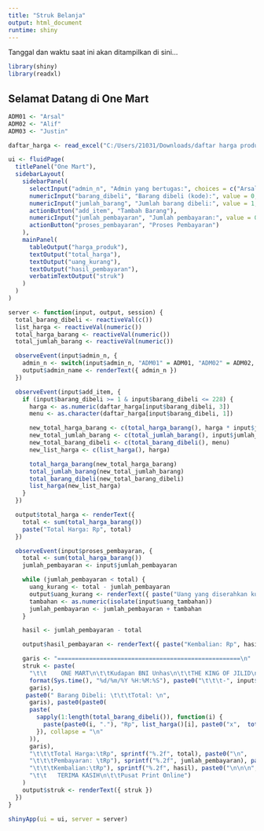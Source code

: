 ---
title: "Struk Belanja"
output: html_document
runtime: shiny
---
<p id="datetime">Tanggal dan waktu saat ini akan ditampilkan di sini...</p>

<script>
function updateDateTime() {
  var now = new Date();

  // Format tanggal
  var day = now.getDate().toString().padStart(2, '0');
  var month = (now.getMonth() + 1).toString().padStart(2, '0'); // Januari = 0
  var year = now.getFullYear();

  // Format waktu
  var hours = now.getHours().toString().padStart(2, '0');
  var minutes = now.getMinutes().toString().padStart(2, '0');
  var seconds = now.getSeconds().toString().padStart(2, '0');

  var dateString = day + '/' + month + '/' + year;
  var timeString = hours + ':' + minutes + ':' + seconds;

  // Gabungkan tanggal dan waktu
  var dateTimeString = dateString + ' ' + timeString;

  document.getElementById('datetime').innerHTML = dateTimeString;
}

// Update the date and time every second
setInterval(updateDateTime, 1000);

// Initialize the date and time when the page loads
updateDateTime();
</script>

```{r setup, include=FALSE}
library(shiny)
library(readxl)
```

## Selamat Datang di One Mart

```{r, echo=FALSE}
ADM01 <- "Arsal"
ADM02 <- "Alif"
ADM03 <- "Justin"

daftar_harga <- read_excel("C:/Users/21031/Downloads/daftar harga produk mini market.xlsx")

ui <- fluidPage(
  titlePanel("One Mart"),
  sidebarLayout(
    sidebarPanel(
      selectInput("admin_n", "Admin yang bertugas:", choices = c("Arsal", "Alif", "Justin")),
      numericInput("barang_dibeli", "Barang dibeli (kode):", value = 0, min = 1, max = 228),
      numericInput("jumlah_barang", "Jumlah barang dibeli:", value = 1, min = 1),
      actionButton("add_item", "Tambah Barang"),
      numericInput("jumlah_pembayaran", "Jumlah pembayaran:", value = 0, min = 0),
      actionButton("proses_pembayaran", "Proses Pembayaran")
    ),
    mainPanel(
      tableOutput("harga_produk"),
      textOutput("total_harga"),
      textOutput("uang_kurang"),
      textOutput("hasil_pembayaran"),
      verbatimTextOutput("struk")
    )
  )
)

server <- function(input, output, session) {
  total_barang_dibeli <- reactiveVal(c())
  list_harga <- reactiveVal(numeric())
  total_harga_barang <- reactiveVal(numeric())
  total_jumlah_barang <- reactiveVal(numeric())

  observeEvent(input$admin_n, {
    admin_n <- switch(input$admin_n, "ADM01" = ADM01, "ADM02" = ADM02, "ADM03" = ADM03, input$admin_n)
    output$admin_name <- renderText({ admin_n })
  })

  observeEvent(input$add_item, {
    if (input$barang_dibeli >= 1 & input$barang_dibeli <= 228) {
      harga <- as.numeric(daftar_harga[input$barang_dibeli, 3])
      menu <- as.character(daftar_harga[input$barang_dibeli, 1])

      new_total_harga_barang <- c(total_harga_barang(), harga * input$jumlah_barang)
      new_total_jumlah_barang <- c(total_jumlah_barang(), input$jumlah_barang)
      new_total_barang_dibeli <- c(total_barang_dibeli(), menu)
      new_list_harga <- c(list_harga(), harga)

      total_harga_barang(new_total_harga_barang)
      total_jumlah_barang(new_total_jumlah_barang)
      total_barang_dibeli(new_total_barang_dibeli)
      list_harga(new_list_harga)
    }
  })

  output$total_harga <- renderText({
    total <- sum(total_harga_barang())
    paste("Total Harga: Rp", total)
  })

  observeEvent(input$proses_pembayaran, {
    total <- sum(total_harga_barang())
    jumlah_pembayaran <- input$jumlah_pembayaran

    while (jumlah_pembayaran < total) {
      uang_kurang <- total - jumlah_pembayaran
      output$uang_kurang <- renderText({ paste("Uang yang diserahkan kurang sebanyak Rp", uang_kurang) })
      tambahan <- as.numeric(isolate(input$uang_tambahan))
      jumlah_pembayaran <- jumlah_pembayaran + tambahan
    }

    hasil <- jumlah_pembayaran - total

    output$hasil_pembayaran <- renderText({ paste("Kembalian: Rp", hasil) })

    garis <- "====================================================\n"
    struk <- paste(
      "\t\t    ONE MART\n\t\tKudapan BNI Unhas\n\t\tTHE KING OF JILID\n\n\n",
      format(Sys.time(), "%d/%m/%Y %H:%M:%S"), paste0("\t\t\t-", input$admin_n, "-\n",
      garis),
     paste0(" Barang Dibeli: \t\t\tTotal: \n",
      garis), paste0(paste0(
      paste(
        sapply(1:length(total_barang_dibeli()), function(i) {
          paste(paste0(i, "."), "Rp", list_harga()[i], paste0("x",  total_jumlah_barang()[i]), "\t\t\t\tRp", total_harga_barang()[i], "\n   ", total_barang_dibeli()[i], "\n\n")
        }), collapse = "\n"
      )),
      garis),
      "\t\t\tTotal Harga:\tRp", sprintf("%.2f", total), paste0("\n",
      "\t\t\tPembayaran: \tRp"), sprintf("%.2f", jumlah_pembayaran), paste0("\n",
      "\t\t\tKembalian:\tRp"), sprintf("%.2f", hasil), paste0("\n\n\n",
      "\t\t   TERIMA KASIH\n\t\tPusat Print Online")
    )
    output$struk <- renderText({ struk })
  })
}

shinyApp(ui = ui, server = server)
```
